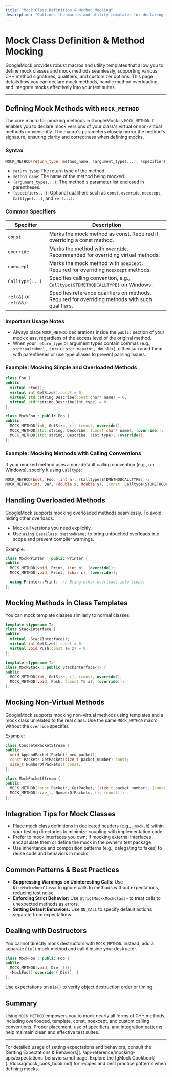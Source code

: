```yaml
---
title: "Mock Class Definition & Method Mocking"
description: "Outlines the macros and utility templates for declaring mock classes and mocking methods, handling various C++ method signatures, qualifiers, and customizations. Includes code patterns for integrating mocks into test suites."
---
```


# Mock Class Definition & Method Mocking

GoogleMock provides robust macros and utility templates that allow you to define mock classes and mock methods seamlessly, supporting various C++ method signatures, qualifiers, and customizer options. This page details how you can declare mock methods, handle method overloading, and integrate mocks effectively into your test suites.

---

## Defining Mock Methods with `MOCK_METHOD`

The core macro for mocking methods in GoogleMock is `MOCK_METHOD`. It enables you to declare mock versions of your class's virtual or non-virtual methods conveniently. The macro's parameters closely mirror the method's signature, ensuring clarity and correctness when defining mocks.

### Syntax

```cpp
MOCK_METHOD(return_type, method_name, (argument_types...), (specifiers...));
```

- `return_type`: The return type of the method.
- `method_name`: The name of the method being mocked.
- `(argument_types...)`: The method's parameter list enclosed in parentheses.
- `(specifiers...)`: Optional qualifiers such as `const`, `override`, `noexcept`, `Calltype(...)`, and `ref(...)`.

### Common Specifiers

| Specifier           | Description                             |
|---------------------|---------------------------------------|
| `const`             | Marks the mock method as const. Required if overriding a const method. |
| `override`          | Marks the method with `override`. Recommended for overriding virtual methods. |
| `noexcept`          | Marks the mock method with `noexcept`. Required for overriding `noexcept` methods. |
| `Calltype(...)`     | Specifies calling convention, e.g., `Calltype(STDMETHODCALLTYPE)` on Windows. |
| `ref(&)` or `ref(&&)` | Specifies reference qualifiers on methods. Required for overriding methods with such qualifiers. |

### Important Usage Notes

- Always place `MOCK_METHOD` declarations inside the `public` section of your mock class, regardless of the access level of the original method.
- When your `return_type` or argument types contain commas (e.g., `std::pair<bool, int>` or `std::map<int, double>`), either surround them with parentheses or use type aliases to prevent parsing issues.

### Example: Mocking Simple and Overloaded Methods

```cpp
class Foo {
public:
  virtual ~Foo();
  virtual int GetSize() const = 0;
  virtual std::string Describe(const char* name) = 0;
  virtual std::string Describe(int type) = 0;
};

class MockFoo : public Foo {
public:
  MOCK_METHOD(int, GetSize, (), (const, override));
  MOCK_METHOD(std::string, Describe, (const char* name), (override));
  MOCK_METHOD(std::string, Describe, (int type), (override));
};
```

### Example: Mocking Methods with Calling Conventions

If your mocked method uses a non-default calling convention (e.g., on Windows), specify it using `Calltype`:

```cpp
MOCK_METHOD(bool, Foo, (int n), (Calltype(STDMETHODCALLTYPE)));
MOCK_METHOD(int, Bar, (double x, double y), (const, Calltype(STDMETHODCALLTYPE)));
```

## Handling Overloaded Methods

GoogleMock supports mocking overloaded methods seamlessly. To avoid hiding other overloads:

- Mock all versions you need explicitly.
- Use `using BaseClass::MethodName;` to bring untouched overloads into scope and prevent compiler warnings.

Example:

```cpp
class MockPrinter : public Printer {
public:
  MOCK_METHOD(void, Print, (int n), (override));
  MOCK_METHOD(void, Print, (char c), (override));

  using Printer::Print;  // Bring other overloads into scope.
};
```

## Mocking Methods in Class Templates

You can mock template classes similarly to normal classes:

```cpp
template <typename T>
class StackInterface {
public:
  virtual ~StackInterface();
  virtual int GetSize() const = 0;
  virtual void Push(const T& x) = 0;
};

template <typename T>
class MockStack : public StackInterface<T> {
public:
  MOCK_METHOD(int, GetSize, (), (const, override));
  MOCK_METHOD(void, Push, (const T& x), (override));
};
```

## Mocking Non-Virtual Methods

GoogleMock supports mocking non-virtual methods using templates and a mock class unrelated to the real class. Use the same `MOCK_METHOD` macro without the `override` specifier.

Example:

```cpp
class ConcretePacketStream {
public:
  void AppendPacket(Packet* new_packet);
  const Packet* GetPacket(size_t packet_number) const;
  size_t NumberOfPackets() const;
};

class MockPacketStream {
public:
  MOCK_METHOD(const Packet*, GetPacket, (size_t packet_number), (const));
  MOCK_METHOD(size_t, NumberOfPackets, (), (const));
};
```

## Integration Tips for Mock Classes

- Place mock class definitions in dedicated headers (e.g., `_mock.h`) within your testing directories to minimize coupling with implementation code.
- Prefer to mock interfaces you own; if mocking external interfaces, encapsulate them or define the mock in the owner’s test package.
- Use inheritance and composition patterns (e.g., delegating to fakes) to reuse code and behaviors in mocks.

## Common Patterns & Best Practices

- **Suppressing Warnings on Uninteresting Calls:** Use `NiceMock<MockClass>` to ignore calls to methods without expectations, reducing test noise.
- **Enforcing Strict Behavior:** Use `StrictMock<MockClass>` to treat calls to unexpected methods as errors.
- **Setting Default Behaviors:** Use `ON_CALL` to specify default actions separate from expectations.

## Dealing with Destructors

You cannot directly mock destructors with `MOCK_METHOD`. Instead, add a separate `Die()` mock method and call it inside your destructor.

```cpp
class MockFoo : public Foo {
public:
  MOCK_METHOD(void, Die, ());
  ~MockFoo() override { Die(); }
};
```

Use expectations on `Die()` to verify object destruction order or timing.

## Summary

Using `MOCK_METHOD` empowers you to mock nearly all forms of C++ methods, including overloaded, template, const, noexcept, and custom calling conventions. Proper placement, use of specifiers, and integration patterns help maintain clean and effective test suites.

---

<Info>
For detailed usage of setting expectations and behaviors, consult the [Setting Expectations & Behaviors](../api-reference/mocking-apis/expectations-behaviors.md) page.
</Info>

<Info>
Explore the [gMock Cookbook](../docs/gmock_cook_book.md) for recipes and best practice patterns when defining mocks.
</Info>